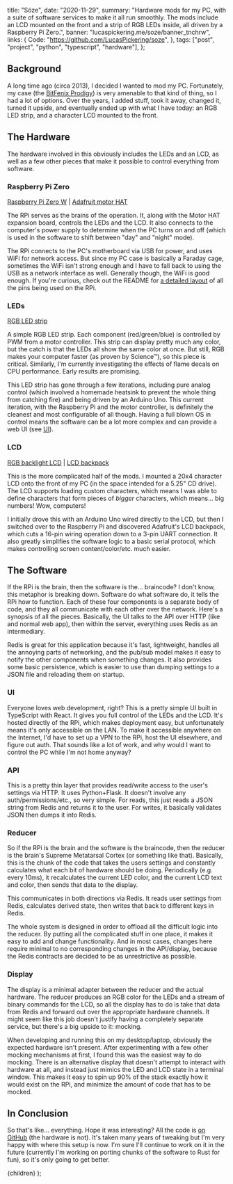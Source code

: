 
  title: "Söze",
  date: "2020-11-29",
  summary:
    "Hardware mods for my PC, with a suite of software services to make it all run smoothly. The mods include an LCD mounted on the front and a strip of RGB LEDs inside, all driven by a Raspberry Pi Zero.",
  banner: "lucaspickering.me/soze/banner_tnchrw",
  links: {
    Code: "https://github.com/LucasPickering/soze",
  },
  tags: ["post", "project", "python", "typescript", "hardware"],
};

## Background

A long time ago (circa 2013), I decided I wanted to mod my PC. Fortunately, my case (the [BitFenix Prodigy](https://www.bitfenix.com/products/chassis/mini-itx/prodigy/)) is very amenable to that kind of thing, so I had a lot of options. Over the years, I added stuff, took it away, changed it, turned it upside, and eventually ended up with what I have today: an RGB LED strip, and a character LCD mounted to the front.

<Gallery
  images="lucaspickering.me/soze/pc_pk5qvp"
  caption="The computer, in all its glory"
/>

## The Hardware

The hardware involved in this obviously includes the LEDs and an LCD, as well as a few other pieces that make it possible to control everything from software.

### Raspberry Pi Zero

[Raspberry Pi Zero W](https://www.raspberrypi.org/products/raspberry-pi-zero-w/) | [Adafruit motor HAT](https://www.adafruit.com/product/2348)

The RPi serves as the brains of the operation. It, along with the Motor HAT expansion board, controls the LEDs and the LCD. It also connects to the computer's power supply to determine when the PC turns on and off (which is used in the software to shift between "day" and "night" mode).

<Gallery
  images="lucaspickering.me/soze/rpi_cmehub"
  caption="The Motor HAT on top with the Raspberry Pi visible underneath it"
/>

The RPi connects to the PC's motherboard via USB for power, and uses WiFi for network access. But since my PC case is basically a Faraday cage, sometimes the WiFi isn't strong enough and I have to fall back to using the USB as a network interface as well. Generally though, the WiFi is good enough. If you're curious, check out the README for [a detailed layout](https://github.com/LucasPickering/soze#pin-layout) of all the pins being used on the RPi.

<Gallery
  images="lucaspickering.me/soze/usb_tpx2md"
  caption="The USB cable where it connects to the PC motherboard"
/>

### LEDs

[RGB LED strip](https://www.adafruit.com/product/346)

A simple RGB LED strip. Each component (red/green/blue) is controlled by PWM from a motor controller. This strip can display pretty much any color, but the catch is that the LEDs all show the same color at once. But still, RGB makes your computer faster (as proven by Science™), so this piece is critical. Similarly, I'm currently investigating the effects of flame decals on CPU performance. Early results are promising.

<Gallery
  images="lucaspickering.me/soze/leds_lfwfzh"
  caption="The LED strip routed around the top of the PC"
/>

This LED strip has gone through a few iterations, including pure analog control (which involved a homemade heatsink to prevent the whole thing from catching fire) and being driven by an Arduino Uno. This current iteration, with the Raspberry Pi and the motor controller, is definitely the cleanest and most configurable of all though. Having a full blown OS in control means the software can be a lot more complex and can provide a web UI (see [UI](#ui)).

### LCD

[RGB backlight LCD](https://www.adafruit.com/product/498) | [LCD backpack](https://www.adafruit.com/product/781)

This is the more complicated half of the mods. I mounted a 20x4 character LCD onto the front of my PC (in the space intended for a 5.25" CD drive). The LCD supports loading custom characters, which means I was able to define characters that form pieces of _bigger_ characters, which means... big numbers! Wow, computers!

<Gallery
  images="lucaspickering.me/soze/lcd_front_ukcz1w"
  caption="The front of the LCD"
/>

I initially drove this with an Arduino Uno wired directly to the LCD, but then I switched over to the Raspberry Pi and discovered Adafruit's LCD backpack, which cuts a 16-pin wiring operation down to a 3-pin UART connection. It also greatly simplifies the software logic to a basic serial protocol, which makes controlling screen content/color/etc. much easier.

<Gallery
  images="lucaspickering.me/soze/lcd_back_qshz9e"
  caption="The back side of the LCD (the larger green board) with the backpack (the smaller blue board)"
/>

## The Software

If the RPi is the brain, then the software is the... braincode? I don't know, this metaphor is breaking down. Software do what software do, it tells the RPi how to function. Each of these four components is a separate body of code, and they all communicate with each other over the network. Here's a synopsis of all the pieces. Basically, the UI talks to the API over HTTP (like and normal web app), then within the server, everything uses Redis as an intermediary.

<Gallery
  images="lucaspickering.me/soze/diagram_z3qw1o"
  caption="A diagram of the software components"
/>

Redis is great for this application because it's fast, lightweight, handles all the annoying parts of networking, and the pub/sub model makes it easy to notify the other components when something changes. It also provides some basic persistence, which is easier to use than dumping settings to a JSON file and reloading them on startup.

### UI

Everyone loves web development, right? This is a pretty simple UI built in TypeScript with React. It gives you full control of the LEDs and the LCD. It's hosted directly of the RPi, which makes deployment easy, but unfortunately means it's only accessible on the LAN. To make it accessible anywhere on the Internet, I'd have to set up a VPN to the RPi, host the UI elsewhere, and figure out auth. That sounds like a lot of work, and why would I want to control the PC while I'm not home anyway?

<Gallery images="lucaspickering.me/soze/ui_gdzljk" caption="The Söze web UI" />

### API

This is a pretty thin layer that provides read/write access to the user's settings via HTTP. It uses Python+Flask. It doesn't involve any auth/permissions/etc., so very simple. For reads, this just reads a JSON string from Redis and returns it to the user. For writes, it basically validates JSON then dumps it into Redis.

### Reducer

So if the RPi is the brain and the software is the braincode, then the reducer is the brain's Supreme Metatarsal Cortex (or something like that). Basically, this is the chunk of the code that takes the users settings and constantly calculates what each bit of hardware should be doing. Periodically (e.g. every 10ms), it recalculates the current LED color, and the current LCD text and color, then sends that data to the display.

This communicates in both directions via Redis. It reads user settings from Redis, calculates derived state, then writes that back to different keys in Redis.

The whole system is designed in order to offload all the difficult logic into the reducer. By putting all the complicated stuff in one place, it makes it easy to add and change functionality. And in most cases, changes here require minimal to no corresponding changes in the API/display, because the Redis contracts are decided to be as unrestrictive as possible.

### Display

The display is a minimal adapter between the reducer and the actual hardware. The reducer produces an RGB color for the LEDs and a stream of binary commands for the LCD, so all the display has to do is take that data from Redis and forward out over the appropriate hardware channels. It might seem like this job doesn't justify having a completely separate service, but there's a big upside to it: mocking.

When developing and running this on my desktop/laptop, obviously the expected hardware isn't present. After experimenting with a few other mocking mechanisms at first, I found this was the easiest way to do mocking. There is an alternative display that doesn't attempt to interact with hardware at all, and instead just mimics the LED and LCD state in a terminal window. This makes it easy to spin up 90% of the stack exactly how it would exist on the RPi, and minimize the amount of code that has to be mocked.

## In Conclusion

So that's like... everything. Hope it was interesting? All the code is [on GitHub](https://github.com/LucasPickering/soze) (the hardware is not). It's taken many years of tweaking but I'm very happy with where this setup is now. I'm sure I'll continue to work on it in the future (currently I'm working on porting chunks of the software to Rust for fun), so it's only going to get better.

  <PostView metadata={metadata}>{children}</PostView>
);
